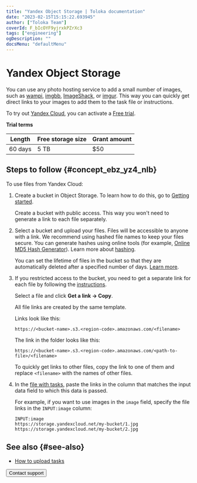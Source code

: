 ```yaml
---
title: "Yandex Object Storage | Toloka documentation"
date: "2023-02-15T15:15:22.693945"
author: ["Toloka Team"]
coverId: F_bIcOYF9yjrxkPZrXc3
tags: ["engineering"]
ogDescription: ""
docsMenu: "defaultMenu"
---
```



# Yandex Object Storage

<Note mode="note" title="Note">

You can use any photo hosting service to add a small number of images, such as [wampi](https://wampi.ru/?lang=en), [imgbb](https://imgbb.com/), [ImageShack](https://imageshack.com/), or [imgur](https://imgur.com/). This way you can quickly get direct links to your images to add them to the task file or instructions.

</Note>

To try out [Yandex Cloud](https://cloud.yandex.com/docs/storage/quickstart), you can activate a [Free trial](https://cloud.yandex.com/en-ru/docs/free-trial/).

**Trial terms**

Length | Free storage size | Grant amount
----- | ----- | -----
60 days | 5 TB | $50

## Steps to follow {#concept_ebz_yz4_nlb}

To use files from Yandex Cloud:

1. Create a bucket in Object Storage. To learn how to do this, go to [Getting started](https://cloud.yandex.com/docs/storage/quickstart).

    <Note mode="note" title="Note">

    Create a bucket with public access. This way you won't need to generate a link to each file separately.

    </Note>

1. Select a bucket and upload your files. Files will be accessible to anyone with a link. We recommend using hashed file names to keep your files secure. You can generate hashes using online tools (for example, [Online MD5 Hash Generator](https://en.wikipedia.org/wiki/Hash_function)). Learn more about [hashing](https://en.wikipedia.org/wiki/Hash_function).

    <Note mode="note" title="Note">

    You can set the lifetime of files in the bucket so that they are automatically deleted after a specified number of days. [Learn more](https://cloud.yandex.com/en-ru/docs/storage/operations/buckets/lifecycles).

    </Note>

1. If you restricted access to the bucket, you need to get a separate link for each file by following the [instructions](https://cloud.yandex.com/docs/storage/operations/objects/link-for-download).

    Select a file and click **Get a link → Copy**.

    All file links are created by the same template.

    Links look like this:

    ```plaintext
    https://<bucket-name>.s3.<region-code>.amazonaws.com/<filename>
    ```

    The link in the folder looks like this:

    ```plaintext
    https://<bucket-name>.s3.<region-code>.amazonaws.com/<path-to-file>/<filename>
    ```

    <Note mode="note" title="Note">

    To quickly get links to other files, copy the link to one of them and replace `<filename>` with the names of other files.

    </Note>

1. In the [file with tasks](/docs/guide/pool_csv), paste the links in the column that matches the input data field to which this data is passed.

    For example, if you want to use images in the `image` field, specify the file links in the `INPUT:image` column:

    ```plaintext
    INPUT:image
    https://storage.yandexcloud.net/my-bucket/1.jpg
    https://storage.yandexcloud.net/my-bucket/2.jpg
    ```

## See also {#see-also}

- [How to upload tasks](/docs/guide/task_upload)

<Button themeColor="light" view="default" size="l" type="link" url="/docs/guide/troubleshooting/support?form-source=guide-use-object-storage">Contact support</Button>
